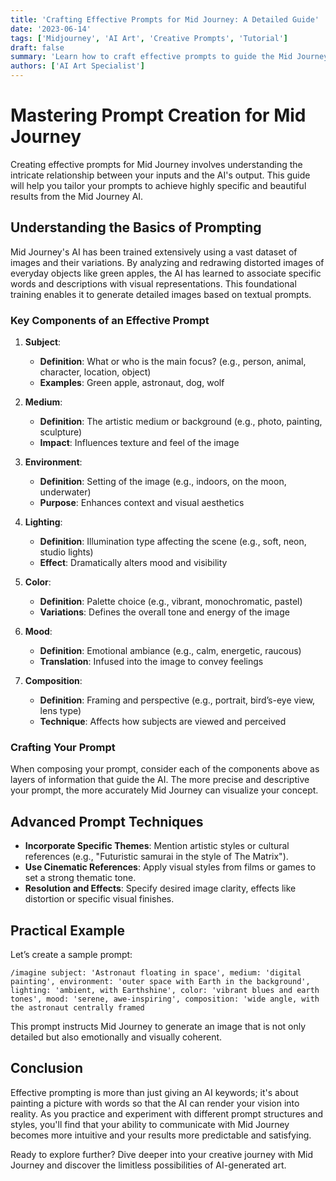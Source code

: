 ```yaml
---
title: 'Crafting Effective Prompts for Mid Journey: A Detailed Guide'
date: '2023-06-14'
tags: ['Midjourney', 'AI Art', 'Creative Prompts', 'Tutorial']
draft: false
summary: 'Learn how to craft effective prompts to guide the Mid Journey AI in producing detailed and contextually accurate imagery. This guide delves into the nuances of subject, medium, environment, lighting, color, mood, and composition to enhance your creative outputs.'
authors: ['AI Art Specialist']
---
```


# Mastering Prompt Creation for Mid Journey

Creating effective prompts for Mid Journey involves understanding the intricate relationship between your inputs and the AI's output. This guide will help you tailor your prompts to achieve highly specific and beautiful results from the Mid Journey AI.

## Understanding the Basics of Prompting

Mid Journey's AI has been trained extensively using a vast dataset of images and their variations. By analyzing and redrawing distorted images of everyday objects like green apples, the AI has learned to associate specific words and descriptions with visual representations. This foundational training enables it to generate detailed images based on textual prompts.

### Key Components of an Effective Prompt

1. **Subject**:
   - **Definition**: What or who is the main focus? (e.g., person, animal, character, location, object)
   - **Examples**: Green apple, astronaut, dog, wolf

2. **Medium**:
   - **Definition**: The artistic medium or background (e.g., photo, painting, sculpture)
   - **Impact**: Influences texture and feel of the image

3. **Environment**:
   - **Definition**: Setting of the image (e.g., indoors, on the moon, underwater)
   - **Purpose**: Enhances context and visual aesthetics

4. **Lighting**:
   - **Definition**: Illumination type affecting the scene (e.g., soft, neon, studio lights)
   - **Effect**: Dramatically alters mood and visibility

5. **Color**:
   - **Definition**: Palette choice (e.g., vibrant, monochromatic, pastel)
   - **Variations**: Defines the overall tone and energy of the image

6. **Mood**:
   - **Definition**: Emotional ambiance (e.g., calm, energetic, raucous)
   - **Translation**: Infused into the image to convey feelings

7. **Composition**:
   - **Definition**: Framing and perspective (e.g., portrait, bird’s-eye view, lens type)
   - **Technique**: Affects how subjects are viewed and perceived

### Crafting Your Prompt

When composing your prompt, consider each of the components above as layers of information that guide the AI. The more precise and descriptive your prompt, the more accurately Mid Journey can visualize your concept.

## Advanced Prompt Techniques

- **Incorporate Specific Themes**: Mention artistic styles or cultural references (e.g., "Futuristic samurai in the style of The Matrix").
- **Use Cinematic References**: Apply visual styles from films or games to set a strong thematic tone.
- **Resolution and Effects**: Specify desired image clarity, effects like distortion or specific visual finishes.

## Practical Example

Let’s create a sample prompt:

`/imagine subject: 'Astronaut floating in space', medium: 'digital painting', environment: 'outer space with Earth in the background', lighting: 'ambient, with Earthshine', color: 'vibrant blues and earth tones', mood: 'serene, awe-inspiring', composition: 'wide angle, with the astronaut centrally framed`

This prompt instructs Mid Journey to generate an image that is not only detailed but also emotionally and visually coherent.

## Conclusion

Effective prompting is more than just giving an AI keywords; it's about painting a picture with words so that the AI can render your vision into reality. As you practice and experiment with different prompt structures and styles, you'll find that your ability to communicate with Mid Journey becomes more intuitive and your results more predictable and satisfying.

Ready to explore further? Dive deeper into your creative journey with Mid Journey and discover the limitless possibilities of AI-generated art.

